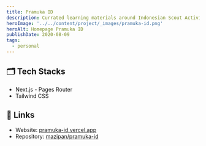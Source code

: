 ```yaml
---
title: Pramuka ID
description: Currated learning materials around Indonesian Scout Activity (Pramuka)
heroImage: '../../content/project/_images/pramuka-id.png'
heroAlt: Homepage Pramuka ID
publishDate: 2020-08-09
tags:
  - personal
---
```


## 🗂️ Tech Stacks

- Next.js - Pages Router
- Tailwind CSS

## 🔗 Links

- Website: [pramuka-id.vercel.app](https://pramuka-id.vercel.app/)
- Repository: [mazipan/pramuka-id](https://github.com/mazipan/pramuka-id)
